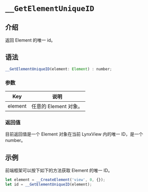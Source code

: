 # `__GetElementUniqueID`

## 介绍

返回 Element 的唯一 id。

## 语法

```jsx
__GetElementUniqueID(element: Element) : number;
```

### 参数

|   Key   | 说明                  |
| :-----: | --------------------- |
| element | 任意的 Element 对象。 |

### 返回值

目前返回值是一个 Element 对象在当前 LynxView 内的唯一 ID，是一个 number。

## 示例

前端框架可以按下如下的方法获取 Element 的唯一 ID。

```jsx
let element = __CreateElement('view', 0, {});
let id = __GetElementUniqueID(element);
```
